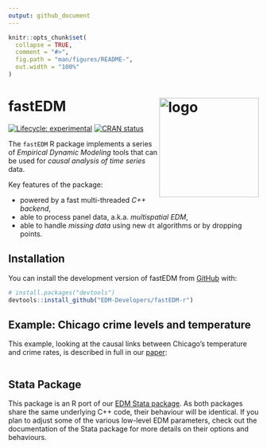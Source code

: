 ```yaml
---
output: github_document
---
```


<!-- README.md is generated from README.Rmd. Please edit that file -->

```r
knitr::opts_chunk$set(
  collapse = TRUE,
  comment = "#>",
  fig.path = "man/figures/README-",
  out.width = "100%"
)
```

# fastEDM <img src="man/figures/logo.png" align="right" height="200" alt="logo" />

<!-- badges: start -->
[![Lifecycle: experimental](https://img.shields.io/badge/lifecycle-experimental-orange.svg)](https://lifecycle.r-lib.org/articles/stages.html#experimental)
[![CRAN status](https://www.r-pkg.org/badges/version/fastEDM)](https://CRAN.R-project.org/package=fastEDM)
<!-- badges: end -->


The `fastEDM` R package implements a series of  _Empirical Dynamic Modeling_ tools that can be used for _causal analysis of time series_ data.

Key features of the package:

- powered by a fast multi-threaded _C++ backend_,
- able to process panel data, a.k.a. _multispatial EDM_,
- able to handle _missing data_ using new `dt` algorithms or by dropping points.


## Installation

You can install the development version of fastEDM from [GitHub](https://github.com/EDM-Developers/fastEDM-r/) with:

``` r
# install.packages("devtools")
devtools::install_github("EDM-Developers/fastEDM-r")
```

## Example: Chicago crime levels and temperature

This example, looking at the causal links between Chicago's temperature and crime rates, is described in full in our [paper](https://jinjingli.github.io/edm/edm-wp.pdf):

```r
```

## Stata Package

This package is an R port of our [EDM Stata package](https://edm-developers.github.io/edm-stata/).
As both packages share the same underlying C++ code, their behaviour will be identical.
If you plan to adjust some of the various low-level EDM parameters, check out the documentation of the Stata package for more details on their options and behaviours.
